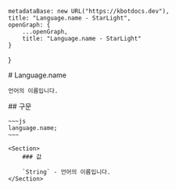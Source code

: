 
    metadataBase: new URL("https://kbotdocs.dev"),
    title: "Language.name - StarLight",
    openGraph: {
        ...openGraph,
        title: "Language.name - StarLight"
    }
}

<Section>
    # Language.name

    언어의 이름입니다.
</Section>
<Section>
    ## 구문

    ~~~js
    language.name;
    ~~~

    <Section>
        ### 값

        `String` - 언어의 이름입니다.
    </Section>
</Section>